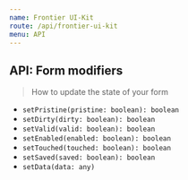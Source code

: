 ```yaml
---
name: Frontier UI-Kit
route: /api/frontier-ui-kit
menu: API
---
```


## API: Form modifiers

> How to update the state of your form


- `setPristine(pristine: boolean): boolean`
- `setDirty(dirty: boolean): boolean`
- `setValid(valid: boolean): boolean`
- `setEnabled(enabled: boolean): boolean`
- `setTouched(touched: boolean): boolean`
- `setSaved(saved: boolean): boolean`
- `setData(data: any)`
